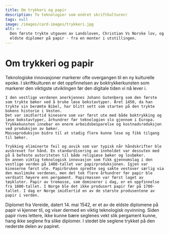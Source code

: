 ```yaml
---
title: Om trykkeri og papir
description: To teknologier som endret skriftkulturen!
tags: null
image: /images/card-images/trykkeri.jpg
alt: >-
  Den første trykte utgaven av Landsloven, Christian Vs Norske lov, og et av de
  eldste diplomer på papir - fra en monter i utstillingen.
---
```



# Om trykkeri og papir

<Container stil="initial side">
    Teknologiske innovasjoner markerer ofte overgangen til en ny kulturelle epoke. I skriftkulturen er det oppfinnelsen av boktrykkerkunsten som markerer den viktigste utviklingen før den digitale tiden vi nå lever i. 
    
    I den vestlige verdenen anerkjennes Johann Gutenberg som den første som trykte bøker ved å bruke løse bokstavtyper. Året 1450, da han trykte sin berømte Bibel, har blitt sett som starten på den trykte bokens historie i Vesten. 
    Det var imidlertid kinesere som var først ute med både boktrykking og løse bokstavtyper, århundrer før teknologien slo gjennom i Europa. 
    Trykkekunsten innebar en enorm arbeidsbesparelse og kostnadsreduksjon ved produksjon av bøker. 
    Masseproduksjon bidro til at stadig flere kunne lese og fikk tilgang til bøker. 
    
    Trykking eliminerte feil og avvik som var typisk når håndskrifter ble avskrevet for hånd. En standardisering av innholdet var dessuten med på å befeste autoriteten til både religiøse bøker og lovbøker. 
    En annen viktig teknologisk innovasjon som fikk gjennomslag i den vestlige verden på 1400-tallet var papirproduksjonen. Igjen var kineserne først ute. Papirbruken spredte seg sakte vestover særlig via den muslimske verdenen, men det tok flere århundrer før papir ble verdsatt høyere enn pergament. Papirmassen var først laget av tøykluter. Papir av tremasse, som dominerer i dag, er en oppfinnelse fra 1800-tallet. I Norge ble det ikke produsert papir før på 1700-tallet. I dag er Norge imidlertid en av de største produsentene av papir i verden.
</Container>

<Work id="ubb-diplom-0214" marcus="https://marcus.uib.no/instance/charter/ubb-diplom-0214.html">
Diplomet fra Vereide, datert 14. mai 1542, er et av de eldste diplomene på papir vi kjenner til, og viser dermed en viktig teknologisk nyvinning. Siden papir rives lettere, ikke kunne bære seglenes vekt slik pergament kunne, hang ikke seglene fra slike diplomer. I stedet ble seglene trykket på den nederste delen av papiret. 
</Work>
